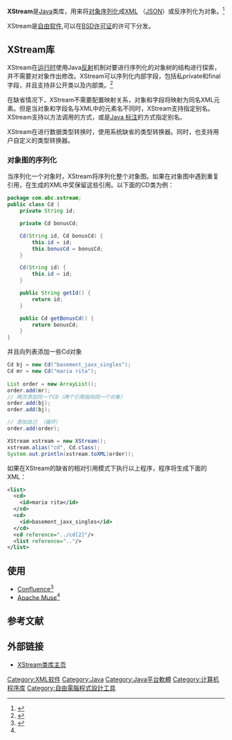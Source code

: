 {{Infobox software
| name                   = XStream Library
| logo                   =
| screenshot             =
| caption                =
| developer              = [[Codehaus|Codehaus]]
| released               = {{initial release|2004|01|01}}
| latest release version = 1.4.11.1
| latest release date    = {{release date|2018|10|27}}
| operating system       = [[跨平台|跨平台]]
| programming language   = [[Java|Java]]
| license                = [[BSD许可证|BSD]]风格的许可
| website                = https://web.archive.org/web/20120711075012/http://xstream.codehaus.org/
}}
'''XStream'''是[[Java|Java]]类库，用来将[[面向对象程序设计|对象]][[序列化|序列化]]成[[XML|XML]] （[[JSON|JSON]]）或反序列化为对象。<ref>{{cite web |url=http://www.xml.com/lpt/a/1462 |title=Serializing Java Objects with XStream |publisher=XML.com, O'Reilly Media, Inc |date=2004-08-18 |accessdate=2009-12-14 |deadurl=yes |archiveurl=https://web.archive.org/web/20090411100000/http://www.xml.com/lpt/a/1462 |archivedate=2009-04-11 }}</ref>

XStream是[[自由软件|自由软件]],可以在[[BSD许可证|BSD许可证]]的许可下分发。
==XStream库==
XStream在[[執行期|运行时]]使用Java[[反射式编程|反射]]机制对要进行序列化的对象树的结构进行探索，并不需要对对象作出修改。XStream可以序列化内部字段，包括私private和final字段，并且支持非公开类以及内部类。<ref>{{cite web |url=http://www.ibm.com/developerworks/java/library/x-xstream/index.html |title=Use XStream to serialize Java objects into XML |publisher=Ibm.com |date= |accessdate=2009-12-14 |deadurl=yes |archiveurl=https://web.archive.org/web/20090219204439/http://www.ibm.com/developerworks/java/library/x-xstream/index.html |archivedate=2009-02-19 }}</ref>

在缺省情况下，XStream不需要配置映射关系，对象和字段将映射为同名XML元素。但是当对象和字段名与XML中的元素名不同时，XStream支持指定别名。XStream支持以方法调用的方式，或是[[Java_标注|Java 标注]]的方式指定别名。

XStream在进行数据类型转换时，使用系统缺省的类型转换器。同时，也支持用户自定义的类型转换器。

===对象图的序列化===
当序列化一个对象时，XStream将序列化整个对象图。如果在对象图中遇到重复引用，在生成的XML中奖保留这些引用。以下面的CD类为例：
<syntaxhighlight lang="java">
package com.abc.xstream;
public class Cd {
	private String id;

	private Cd bonusCd;

	Cd(String id, Cd bonusCd) {
		this.id = id;
		this.bonusCd = bonusCd;
	}

	Cd(String id) {
		this.id = id;
	}

	public String getId() {
		return id;
	}

	public Cd getBonusCd() {
		return bonusCd;
	}
}
</syntaxhighlight>
并且向列表添加一些Cd对象
<syntaxhighlight lang="java">
Cd bj = new Cd("basement_jaxx_singles");
Cd mr = new Cd("maria rita");
		
List order = new ArrayList();
order.add(mr);
// 两次添加同一个CD（两个引用指向同一个对象）
order.add(bj);
order.add(bj);

// 添加自己 （循环）
order.add(order);

XStream xstream = new XStream();
xstream.alias("cd", Cd.class);
System.out.println(xstream.toXML(order));
</syntaxhighlight>
如果在XStream的缺省的相对引用模式下执行以上程序，程序将生成下面的XML：
<syntaxhighlight lang="xml"><list>
  <cd>
    <id>maria rita</id>
  </cd>
  <cd>
    <id>basement_jaxx_singles</id>
  </cd>
  <cd reference="../cd[2]"/>
  <list reference=".."/>
</list>
</syntaxhighlight>

== 使用 ==
* [[Confluence|Confluence]]<ref name="codehaus1">{{cite web |url=http://xstream.codehaus.org/references.html |title=XStream - References |publisher=Xstream.codehaus.org |date= |accessdate=2009-12-14 |deadurl=yes |archiveurl=https://web.archive.org/web/20091228024744/http://xstream.codehaus.org/references.html |archivedate=2009-12-28 }}</ref>
* [[Apache_Muse|Apache Muse]]<ref name="codehaus1"/>

== 参考文献 ==
{{Reflist}}

== 外部链接 ==
{{Portal|自由軟體}}
* [https://web.archive.org/web/20120711075012/http://xstream.codehaus.org/ XStream类库主页]

<!-- Interlang -->

{{DEFAULTSORT:Xstream}}
[[Category:XML软件|Category:XML软件]]
[[Category:Java|Category:Java]]
[[Category:Java平台軟體|Category:Java平台軟體]]
[[Category:计算机程序库|Category:计算机程序库]]
[[Category:自由電腦程式設計工具|Category:自由電腦程式設計工具]]